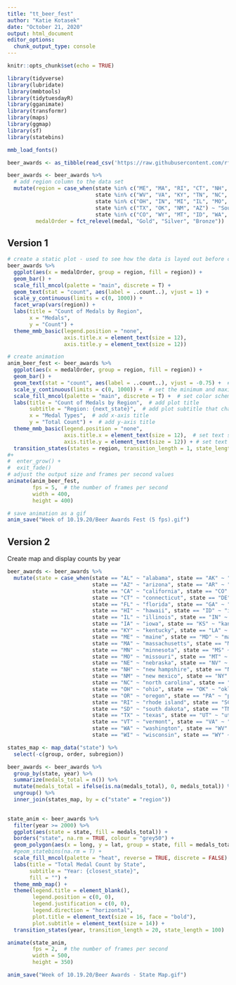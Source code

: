 ---
title: "tt_beer_fest"
author: "Katie Kotasek"
date: "October 21, 2020"
output: html_document
editor_options: 
  chunk_output_type: console
---
```{r setup, include=FALSE}
knitr::opts_chunk$set(echo = TRUE)
```

```{r echo = T, results = 'hide', error = F, warning = F, message = F}
library(tidyverse)
library(lubridate)
library(mmbtools)
library(tidytuesdayR)
library(gganimate)
library(transformr)
library(maps)
library(ggmap)       
library(sf)
library(statebins)

mmb_load_fonts()
```

```{r download data}
beer_awards <- as_tibble(read_csv('https://raw.githubusercontent.com/rfordatascience/tidytuesday/master/data/2020/2020-10-20/beer_awards.csv'))

beer_awards <- beer_awards %>%
  # add region column to the data set
  mutate(region = case_when(state %in% c("ME", "MA", "RI", "CT", "NH", "VT", "NY", "PA", "NJ", "DE", "MD") ~ "Northeast",
                            state %in% c("WV", "VA", "KY", "TN", "NC", "SC", "GA", "AL", "MS", "AR", "LA", "FL", "DC") ~ "Southeast",
                            state %in% c("OH", "IN", "MI", "IL", "MO", "WI", "MN", "IA", "KS", "NE", "SD", "ND") ~ "Midwest",
                            state %in% c("TX", "OK", "NM", "AZ") ~ "Southwest",
                            state %in% c("CO", "WY", "MT", "ID", "WA", "wa", "OR", "UT", "NV", "CA", "AK", "Ak", "HI") ~ "West"),
         medalOrder = fct_relevel(medal, "Gold", "Silver", "Bronze"))  # reorder displayed values
```

## Version 1
```{r static plot}
# create a static plot - used to see how the data is layed out before creating the animation
beer_awards %>% 
  ggplot(aes(x = medalOrder, group = region, fill = region)) +
  geom_bar() +
  scale_fill_mncol(palette = "main", discrete = T) +
  geom_text(stat = "count", aes(label = ..count..), vjust = 1) +
  scale_y_continuous(limits = c(0, 1000)) +
  facet_wrap(vars(region)) +
  labs(title = "Count of Medals by Region", 
       x = "Medals",
       y = "Count") +
  theme_mmb_basic(legend.position = "none",
                  axis.title.x = element_text(size = 12), 
                  axis.title.y = element_text(size = 12))
```

```{r create animation}
# create animation
anim_beer_fest <- beer_awards %>% 
  ggplot(aes(x = medalOrder, group = region, fill = region)) +
  geom_bar() +
  geom_text(stat = "count", aes(label = ..count..), vjust = -0.75) +  # add counts for each medal type to the plot
  scale_y_continuous(limits = c(0, 1000)) +  # set the minimum and maximum values for the y-axis
  scale_fill_mncol(palette = "main", discrete = T) +  # set color scheme for the bars
  labs(title = "Count of Medals by Region",  # add plot title
       subtitle = "Region: {next_state}",  # add plot subtitle that changes with each state change
       x = "Medal Types",  # add x-axis title
       y = "Total Count") +  # add y-axis title
  theme_mmb_basic(legend.position = "none",
                  axis.title.x = element_text(size = 12),  # set text size for x-axis
                  axis.title.y = element_text(size = 12)) + # set text size for y-axis 
  transition_states(states = region, transition_length = 1, state_length = 30) 
#+
#  enter_grow() +
#  exit_fade()
# adjust the output size and frames per second values
animate(anim_beer_fest, 
        fps = 5,  # the number of frames per second
        width = 400, 
        height = 400)

# save animation as a gif
anim_save("Week of 10.19.20/Beer Awards Fest (5 fps).gif")
```

## Version 2
Create map and display counts by year
```{r}
beer_awards <- beer_awards %>%
  mutate(state = case_when(state == "AL" ~ "alabama", state == "AK" ~ "alaska",
                           state == "AZ" ~ "arizona", state == "AR" ~ "arkansas",
                           state == "CA" ~ "california", state == "CO" ~ "colorado",
                           state == "CT" ~ "connecticut", state == "DE" ~ "delaware",
                           state == "FL" ~ "florida", state == "GA" ~ "georgia",
                           state == "HI" ~ "hawaii", state == "ID" ~ "idaho",
                           state == "IL" ~ "illinois", state == "IN" ~ "indiana",
                           state == "IA" ~ "iowa", state == "KS" ~ "kansas",
                           state == "KY" ~ "kentucky", state == "LA" ~ "louisiana",
                           state == "ME" ~ "maine", state == "MD" ~ "maryland",
                           state == "MA" ~ "massachusetts", state == "MI" ~ "michigan",
                           state == "MN" ~ "minnesota", state == "MS" ~ "mississippi",
                           state == "MO" ~ "missouri", state == "MT" ~ "montana",
                           state == "NE" ~ "nebraska", state == "NV" ~ "nevada",
                           state == "NH" ~ "new hampshire", state == "NJ" ~ "new jersey",
                           state == "NM" ~ "new mexico", state == "NY" ~ "new york",
                           state == "NC" ~ "north carolina", state == "ND" ~ "north dakota",
                           state == "OH" ~ "ohio", state == "OK" ~ "oklahoma",
                           state == "OR" ~ "oregon", state == "PA" ~ "pennsylvania",
                           state == "RI" ~ "rhode island", state == "SC" ~ "south carolina",
                           state == "SD" ~ "south dakota", state == "TN" ~ "tennessee",
                           state == "TX" ~ "texas", state == "UT" ~ "utah",
                           state == "VT" ~ "vermont", state == "VA" ~ "virginia",
                           state == "WA" ~ "washington", state == "WV" ~ "west virginia",
                           state == "WI" ~ "wisconsin", state == "WY" ~ "wyoming"))
```

```{r}
states_map <- map_data("state") %>% 
  select(-c(group, order, subregion))

beer_awards <- beer_awards %>%
  group_by(state, year) %>% 
  summarize(medals_total = n()) %>% 
  mutate(medals_total = ifelse(is.na(medals_total), 0, medals_total)) %>% 
  ungroup() %>% 
  inner_join(states_map, by = c("state" = "region"))
  
```


```{r}
state_anim <- beer_awards %>% 
  filter(year >= 2000) %>%
  ggplot(aes(state = state, fill = medals_total)) +
  borders("state", na.rm = TRUE, colour = "grey50") +
  geom_polygon(aes(x = long, y = lat, group = state, fill = medals_total)) +
  #geom_statebins(na.rm = T) +
  scale_fill_mncol(palette = "heat", reverse = TRUE, discrete = FALSE) +
  labs(title = "Total Medal Count by State",
       subtitle = "Year: {closest_state}",
       fill = "") +
  theme_mmb_map() +
  theme(legend.title = element_blank(),
        legend.position = c(0, 0), 
        legend.justification = c(0, 0),
        legend.direction = "horizontal", 
        plot.title = element_text(size = 16, face = "bold"), 
        plot.subtitle = element_text(size = 14)) +
  transition_states(year, transition_length = 20, state_length = 100)

animate(state_anim, 
        fps = 2,  # the number of frames per second
        width = 500, 
        height = 350)

anim_save("Week of 10.19.20/Beer Awards - State Map.gif")
```

